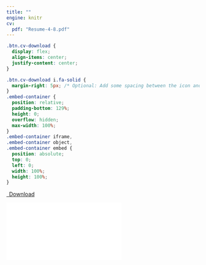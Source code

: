 ```yaml
---
title: ""
engine: knitr
cv:
  pdf: "Resume-4-8.pdf"
---
```


```css
.btn.cv-download {
  display: flex;
  align-items: center;
  justify-content: center;
}

.btn.cv-download i.fa-solid {
  margin-right: 5px; /* Optional: Add some spacing between the icon and text */
}
.embed-container {
  position: relative;
  padding-bottom: 129%;
  height: 0;
  overflow: hidden;
  max-width: 100%;
}
.embed-container iframe,
.embed-container object,
.embed-container embed {
  position: absolute;
  top: 0;
  left: 0;
  width: 100%;
  height: 100%;
}
```

```{=html}
<p class="text-center">
  <a class="btn btn-primary btn-lg cv-download" href="`r rmarkdown::metadata$cv$pdf`" target="_blank">
  <i class="fa-solid fa-file-arrow-down"></i>&ensp;Download
</a>
  </p>
  <div class="embed-container">
  <iframe src="`r rmarkdown::metadata$cv$pdf`" style="border: 0.5px"></iframe>
  </div>
  ```